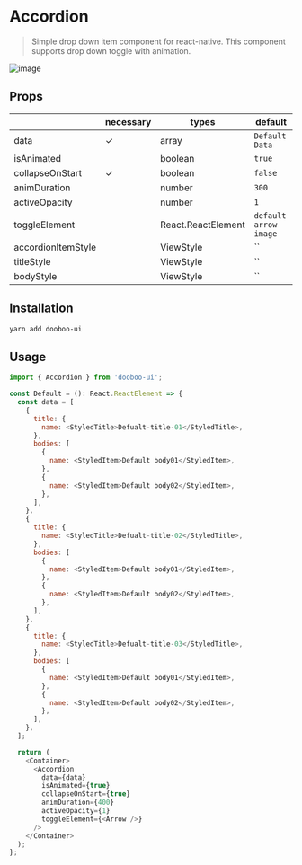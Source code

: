 
<Meta title="Components/Accordion" />

# Accordion

> Simple drop down item component for react-native. This component supports drop down toggle with animation.<br/>

![image](https://user-images.githubusercontent.com/58724686/87262058-81ae4400-c4f3-11ea-8c56-216c101ef218.gif)

## Props

|                      | necessary | types                  | default               |
| -------------------- | --------- | ---------------------- | ----------------------|
| data                 | ✓         | array                  | `Default Data`        |
| isAnimated           |           | boolean                | `true`                |
| collapseOnStart      | ✓         | boolean                | `false`               |
| animDuration         |           | number                 | `300`                 |
| activeOpacity        |           | number                 | `1`                   |
| toggleElement        |           | React.ReactElement     | `default arrow image` |
| accordionItemStyle   |           | ViewStyle              | ``                    |
| titleStyle           |           | ViewStyle              | ``                    |
| bodyStyle            |           | ViewStyle              | ``                    |

## Installation

```sh
yarn add dooboo-ui
```

## Usage
```javascript
import { Accordion } from 'dooboo-ui';

const Default = (): React.ReactElement => {
  const data = [
    {
      title: {
        name: <StyledTitle>Defualt-title-01</StyledTitle>,
      },
      bodies: [
        {
          name: <StyledItem>Default body01</StyledItem>,
        },
        {
          name: <StyledItem>Default body02</StyledItem>,
        },
      ],
    },
    {
      title: {
        name: <StyledTitle>Defualt-title-02</StyledTitle>,
      },
      bodies: [
        {
          name: <StyledItem>Default body01</StyledItem>,
        },
        {
          name: <StyledItem>Default body02</StyledItem>,
        },
      ],
    },
    {
      title: {
        name: <StyledTitle>Defualt-title-03</StyledTitle>,
      },
      bodies: [
        {
          name: <StyledItem>Default body01</StyledItem>,
        },
        {
          name: <StyledItem>Default body02</StyledItem>,
        },
      ],
    },
  ];

  return (
    <Container>
      <Accordion
        data={data}
        isAnimated={true}
        collapseOnStart={true}
        animDuration={400}
        activeOpacity={1}
        toggleElement={<Arrow />}
      />
    </Container>
  );
};
```

<Canvas withSource="none">
  <Example />
</Canvas>